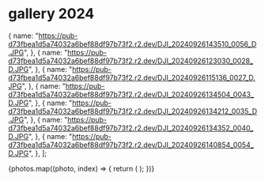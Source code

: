 # gallery 2024


  {
    name: "https://pub-d73fbea1d5a74032a6bef88df97b73f2.r2.dev/DJI_20240926143510_0056_D.JPG",
  },
  {
    name: "https://pub-d73fbea1d5a74032a6bef88df97b73f2.r2.dev/DJI_20240926123030_0028_D.JPG",
  },
  {
    name: "https://pub-d73fbea1d5a74032a6bef88df97b73f2.r2.dev/DJI_20240926115136_0027_D.JPG",
  },
  {
    name: "https://pub-d73fbea1d5a74032a6bef88df97b73f2.r2.dev/DJI_20240926134504_0043_D.JPG",
  },
  {
    name: "https://pub-d73fbea1d5a74032a6bef88df97b73f2.r2.dev/DJI_20240926134212_0035_D.JPG",
  },
  {
    name: "https://pub-d73fbea1d5a74032a6bef88df97b73f2.r2.dev/DJI_20240926134352_0040_D.JPG",
  },
  {
    name: "https://pub-d73fbea1d5a74032a6bef88df97b73f2.r2.dev/DJI_20240926140854_0054_D.JPG",
  },
];

<div className="flex flex-col gap-2">
  {photos.map((photo, index) => {
    return (
      <GalleryImage
        key={photo.name}
        caption={photo.caption ?? index + 1}
        src={isUrl(photo.name) ? photo.name : `images/gallery/${photo.name}`}
      />
    );
  })}
</div>
